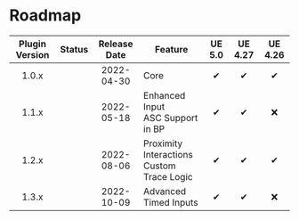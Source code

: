 
# Roadmap

| Plugin Version |   Status    | Release Date | Feature                                       | UE 5.0 | UE 4.27 | UE 4.26 |
|:--------------:|:-----------:|:------------:|-----------------------------------------------|:------:|:-------:|:-------:|
|     1.0.x      | <Released/> |  2022-04-30  | Core                                          |   ✔    |    ✔    |    ✔    |
|     1.1.x      | <Released/> |  2022-05-18  | Enhanced Input<br/>ASC Support in BP          |   ✔    |    ✔    |    ❌    |
|     1.2.x      | <Released/> |  2022-08-06  | Proximity Interactions<br/>Custom Trace Logic |   ✔    |    ✔    |    ✔    |
|     1.3.x      | <Released/> |  2022-10-09  | Advanced Timed Inputs                         |   ✔    |    ✔    |    ❌    |

